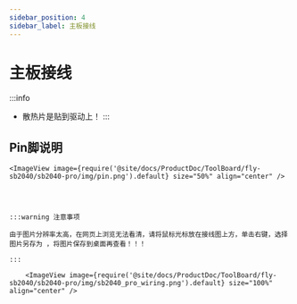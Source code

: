 ```yaml
---
sidebar_position: 4
sidebar_label: 主板接线
---
```




# 主板接线

:::info
* 散热片是贴到驱动上！
:::


## Pin脚说明


    <ImageView image={require('@site/docs/ProductDoc/ToolBoard/fly-sb2040/sb2040-pro/img/pin.png').default} size="50%" align="center" />




    :::warning 注意事项

    由于图片分辨率太高，在网页上浏览无法看清，请将鼠标光标放在接线图上方，单击右键，选择图片另存为 ，将图片保存到桌面再查看！！！

    :::

        <ImageView image={require('@site/docs/ProductDoc/ToolBoard/fly-sb2040/sb2040-pro/img/sb2040_pro_wiring.png').default} size="100%" align="center" />
